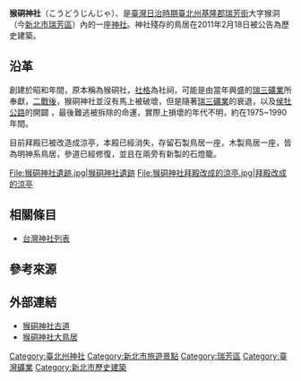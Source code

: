 {{日本神社
| name =猴硐神社
| img = File:侯硐神社鳥居.png
| img_capt = 猴硐神社鳥居
| image_width = 250px
| nihongo =猴硐神社
| hiragana =こうどうじんじゃ
| romaji =Kōdō Jinja
| location = [[臺北州|臺北州]][[基隆郡|基隆郡]][[瑞芳街|瑞芳街]]大字猴洞（[[新北市|新北市]][[瑞芳區|瑞芳區]]侯硐路61號）
| god = [[天照大神|天照大神]]
| type = 社祠
| struct = 不明 
| open_year = 不明（約昭和9年）
| close_year = 不明(約民國64年～79年)
| cere_date = 
|}}
{{tw monument
|name=猴硐神社鳥居
|formername=
|image=猴硐神社參道與鳥居.jpg
|imagename=猴硐神社參道與鳥居
|othername=猴硐社
|formalname=猴硐神社
|level=歷史建築
|class=其他設施
|time= {{TWN-JPN}}昭和9年（1934年）
|location={{ROC-TW}}<br>新北市瑞芳區金光路8號
|open=開放參觀
|cost=
|website=
|reg_url=https://nchdb.boch.gov.tw/assets/overview/historicalBuilding/20110218000001
}}
{{神道}}
'''猴硐神社'''（こうどうじんじゃ）、是[[臺灣日治時期|臺灣日治時期]][[臺北州|臺北州]][[基隆郡|基隆郡]][[瑞芳街|瑞芳街]]大字猴洞（今[[新北市|新北市]][[瑞芳區|瑞芳區]]）內的一座[[神社|神社]]。神社殘存的鳥居在2011年2月18日被公告為歷史建築{{r|文}}。

== 沿革 ==
創建於昭和年間，原本稱為猴硐社，[[近代社格制度|社格]]為社祠，可能是由當年興盛的[[瑞三礦業|瑞三礦業]]所奉獻，[[臺灣戰後時期|二戰後]]，猴硐神社並沒有馬上被破壞，但是隨著[[瑞三礦業|瑞三礦業]]的衰退，以及[[侯牡公路|侯牡公路]]的開闢 ，最後難逃被拆除的命運，實際上損壞的年代不明，約在1975~1990年間。

目前拜殿已被改造成涼亭，本殿已經消失，存留石製鳥居一座，木製鳥居一座，皆為明神系鳥居，參道已經修復，並且在兩旁有新製的石燈籠。

<gallery>
File:猴硐神社遺跡.jpg|猴硐神社遺跡
File:猴硐神社拜殿改成的涼亭.jpg|拜殿改成的涼亭

</gallery>

== 相關條目 ==
*[[台灣神社列表|台灣神社列表]]

== 參考來源 ==
{{reflist|refs=
<ref name="文">{{cite web |url=https://nchdb.boch.gov.tw/assets/overview/historicalBuilding/20110218000001 |title=猴硐神社鳥居 |work=國家文化資產網 |publisher=文化部文化資產局 |access-date=2020-07-27 |archive-date=2018-01-04 |archive-url=https://web.archive.org/web/20180104212443/https://nchdb.boch.gov.tw/assets/overview/historicalBuilding/20110218000001 |dead-url=no }}</ref>
}}

== 外部連結 ==
*[https://web.archive.org/web/20140116200330/http://tour.tpc.gov.tw/page.aspx?wtp=1&wnd=173&kw=&id=3 猴硐神社古道]
*[https://web.archive.org/web/20140116211834/http://www.boch.gov.tw/boch/frontsite/cultureassets/caseBasicInfoAction.do?method=doViewCaseBasicInfo&iscancel=true&caseId=FA10002000023&version=1&assetsClassifyId=1.2&menuId=302 猴硐神社大鳥居]

{{新北市文化資產}}

[[Category:臺北州神社|Category:臺北州神社]]
[[Category:新北市旅遊景點|Category:新北市旅遊景點]]
[[Category:瑞芳區|Category:瑞芳區]]
[[Category:臺灣礦業|Category:臺灣礦業]]
[[Category:新北市歷史建築|Category:新北市歷史建築]]